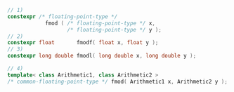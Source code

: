 ```cpp
// 1)
constexpr /* floating-point-type */
            fmod ( /* floating-point-type */ x,
                   /* floating-point-type */ y );
// 2)
constexpr float       fmodf( float x, float y );
// 3)
constexpr long double fmodl( long double x, long double y );
```
```cpp title="Additional Overloads"
// 4)
template< class Arithmetic1, class Arithmetic2 >
/* common-floating-point-type */ fmod( Arithmetic1 x, Arithmetic2 y );
```
